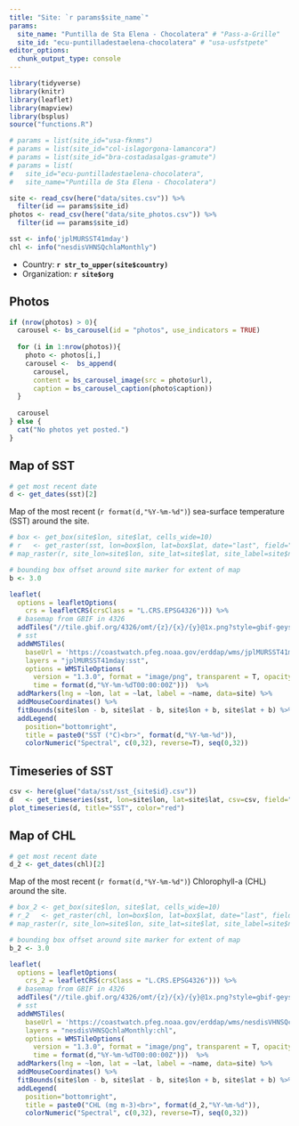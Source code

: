 ```yaml
---
title: "Site: `r params$site_name`"
params:
  site_name: "Puntilla de Sta Elena - Chocolatera" # "Pass-a-Grille"
  site_id: "ecu-puntilladestaelena-chocolatera" # "usa-usfstpete"
editor_options: 
  chunk_output_type: console
---
```


```r
library(tidyverse)
library(knitr)
library(leaflet)
library(mapview)
library(bsplus)
source("functions.R")

# params = list(site_id="usa-fknms")
# params = list(site_id="col-islagorgona-lamancora")
# params = list(site_id="bra-costadasalgas-gramute")
# params = list(
#   site_id="ecu-puntilladestaelena-chocolatera",
#   site_name="Puntilla de Sta Elena - Chocolatera")
```

```r
site <- read_csv(here("data/sites.csv")) %>% 
  filter(id == params$site_id)
photos <- read_csv(here("data/site_photos.csv")) %>% 
  filter(id == params$site_id)
```

```r
sst <- info('jplMURSST41mday')
chl <- info("nesdisVHNSQchlaMonthly")
```

- Country: **`r str_to_upper(site$country)`**
- Organization: **`r site$org`**

## Photos

```r
if (nrow(photos) > 0){
  carousel <- bs_carousel(id = "photos", use_indicators = TRUE)
  
  for (i in 1:nrow(photos)){
    photo <- photos[i,]
    carousel <-  bs_append(
      carousel,
      content = bs_carousel_image(src = photo$url),
      caption = bs_carousel_caption(photo$caption))
  }
  
  carousel
} else {
  cat("No photos yet posted.")
}
```

## Map of SST

```r
# get most recent date
d <- get_dates(sst)[2]
```

Map of the most recent (`r format(d,"%Y-%m-%d")`) sea-surface temperature (SST) around the site.

```r
# box <- get_box(site$lon, site$lat, cells_wide=10)
# r   <- get_raster(sst, lon=box$lon, lat=box$lat, date="last", field="sst")
# map_raster(r, site_lon=site$lon, site_lat=site$lat, site_label=site$name, title="SST")

# bounding box offset around site marker for extent of map
b <- 3.0

leaflet(
  options = leafletOptions(
    crs = leafletCRS(crsClass = "L.CRS.EPSG4326"))) %>%
  # basemap from GBIF in 4326
  addTiles("//tile.gbif.org/4326/omt/{z}/{x}/{y}@1x.png?style=gbif-geyser") %>% 
  # sst
  addWMSTiles(
    baseUrl = 'https://coastwatch.pfeg.noaa.gov/erddap/wms/jplMURSST41mday/request?',
    layers = "jplMURSST41mday:sst",
    options = WMSTileOptions(
      version = "1.3.0", format = "image/png", transparent = T, opacity = 0.7,
      time = format(d,"%Y-%m-%dT00:00:00Z")))  %>%
  addMarkers(lng = ~lon, lat = ~lat, label = ~name, data=site) %>% 
  addMouseCoordinates() %>% 
  fitBounds(site$lon - b, site$lat - b, site$lon + b, site$lat + b) %>% 
  addLegend(
    position="bottomright", 
    title = paste0("SST (°C)<br>", format(d,"%Y-%m-%d")),
    colorNumeric("Spectral", c(0,32), reverse=T), seq(0,32))
```

## Timeseries of SST

```r
csv <- here(glue("data/sst/sst_{site$id}.csv"))
d   <- get_timeseries(sst, lon=site$lon, lat=site$lat, csv=csv, field="sst")
plot_timeseries(d, title="SST", color="red")
```

## Map of CHL

```r
# get most recent date
d_2 <- get_dates(chl)[2]
```

Map of the most recent (`r format(d,"%Y-%m-%d")`) Chlorophyll-a (CHL) around the site.

```r
# box_2 <- get_box(site$lon, site$lat, cells_wide=10)
# r_2   <- get_raster(chl, lon=box$lon, lat=box$lat, date="last", field="chl")
# map_raster(r, site_lon=site$lon, site_lat=site$lat, site_label=site$name, title="CHL")

# bounding box offset around site marker for extent of map
b_2 <- 3.0

leaflet(
  options = leafletOptions(
    crs_2 = leafletCRS(crsClass = "L.CRS.EPSG4326"))) %>%
  # basemap from GBIF in 4326
  addTiles("//tile.gbif.org/4326/omt/{z}/{x}/{y}@1x.png?style=gbif-geyser") %>% 
  # sst
  addWMSTiles(
    baseUrl = 'https://coastwatch.pfeg.noaa.gov/erddap/wms/nesdisVHNSQchlaMonthly/request?',
    layers = "nesdisVHNSQchlaMonthly:chl",
    options = WMSTileOptions(
      version = "1.3.0", format = "image/png", transparent = T, opacity = 0.7,
      time = format(d,"%Y-%m-%dT00:00:00Z")))  %>%
  addMarkers(lng = ~lon, lat = ~lat, label = ~name, data=site) %>% 
  addMouseCoordinates() %>% 
  fitBounds(site$lon - b, site$lat - b, site$lon + b, site$lat + b) %>% 
  addLegend(
    position="bottomright", 
    title = paste0("CHL (mg m-3)<br>", format(d_2,"%Y-%m-%d")),
    colorNumeric("Spectral", c(0,32), reverse=T), seq(0,32))
```
